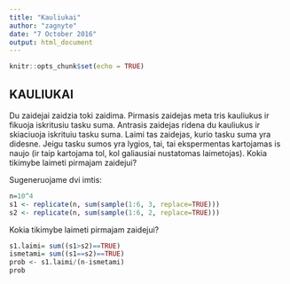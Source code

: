 ```yaml
---
title: "Kauliukai"
author: "zagnyte"
date: "7 October 2016"
output: html_document
---
```


```r
knitr::opts_chunk$set(echo = TRUE)
```

## KAULIUKAI

Du zaidejai zaidzia toki zaidima. Pirmasis zaidejas meta tris kauliukus ir fikuoja iskritusiu tasku suma. Antrasis zaidejas ridena du kauliukus ir skiaciuoja iskrituiu tasku suma. Laimi tas zaidejas, kurio tasku suma yra didesne. Jeigu tasku sumos yra lygios, tai, tai ekspermentas kartojamas is naujo (ir taip kartojama tol, kol galiausiai nustatomas laimetojas). Kokia tikimybe laimeti pirmajam zaidejui?

Sugeneruojame dvi imtis:

```r
n=10^4
s1 <- replicate(n, sum(sample(1:6, 3, replace=TRUE)))
s2 <- replicate(n, sum(sample(1:6, 2, replace=TRUE)))

```

Kokia tikimybe laimeti pirmajam zaidejui?

```r
s1.laimi= sum((s1>s2)==TRUE)
ismetami= sum((s1==s2)==TRUE)
prob <- s1.laimi/(n-ismetami)
prob
```

